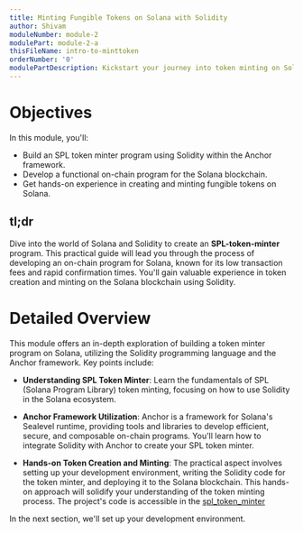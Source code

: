 ```yaml
---
title: Minting Fungible Tokens on Solana with Solidity
author: Shivam
moduleNumber: module-2
modulePart: module-2-a
thisFileName: intro-to-minttoken
orderNumber: '0'
modulePartDescription: Kickstart your journey into token minting on Solana using Solidity and the Anchor framework.
---
```


# Objectives

In this module, you'll:

- Build an SPL token minter program using Solidity within the Anchor framework.
- Develop a functional on-chain program for the Solana blockchain.
- Get hands-on experience in creating and minting fungible tokens on Solana.

## tl;dr

Dive into the world of Solana and Solidity to create an **SPL-token-minter** program. This practical guide will lead you through the process of developing an on-chain program for Solana, known for its low transaction fees and rapid confirmation times. You'll gain valuable experience in token creation and minting on the Solana blockchain using Solidity.

# Detailed Overview

This module offers an in-depth exploration of building a token minter program on Solana, utilizing the Solidity programming language and the Anchor framework. Key points include:

- **Understanding SPL Token Minter**: Learn the fundamentals of SPL (Solana Program Library) token minting, focusing on how to use Solidity in the Solana ecosystem.

- **Anchor Framework Utilization**: Anchor is a framework for Solana's Sealevel runtime, providing tools and libraries to develop efficient, secure, and composable on-chain programs. You'll learn how to integrate Solidity with Anchor to create your SPL token minter.

- **Hands-on Token Creation and Minting**: The practical aspect involves setting up your development environment, writing the Solidity code for the token minter, and deploying it to the Solana blockchain. This hands-on approach will solidify your understanding of the token minting process.
The project's code is accessible in the [spl_token_minter](https://github.com/shivamSspirit/mintgoldtoken/)

In the next section, we'll set up your development environment.